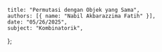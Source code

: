     title: "Permutasi dengan Objek yang Sama",
    authors: [{ name: "Nabil Akbarazzima Fatih" }],
    date: "05/26/2025",
    subject: "Kombinatorik",
};